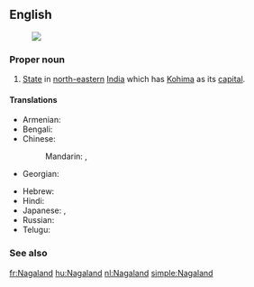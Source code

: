 ==English==
{{wikipedia}}
[[Image:Nagaland in India (disputed hatched).svg|thumb|]]
===Proper noun===
{{en-proper noun}}

# [[State]] in [[north-eastern]] [[India]] which has [[Kohima]] as its [[capital]].

====Translations====
{{trans-top|state}}
* Armenian: {{t-|hy|Նագալենդ|tr=Nagalend}}
* Bengali: {{t-|bn|নাগাল্যান্ড|sc=Beng}}
* Chinese:
*: Mandarin: {{t|cmn|那加蘭邦|sc=Hani}},  {{t|cmn|那加兰邦|tr=Nàjiālán-bāng|sc=Hani}}
* Georgian: {{t-|ka|ნაგალენდი|sc=Geor}}
{{trans-mid}}
* Hebrew: {{t-|he|נאגאלנד}}
* Hindi: {{t-|hi|नागालैंड|tr=nāgālaiṇḍ}}
* Japanese: {{t-|ja|ナガランド州|tr=Nagarando-shū}},  {{t-|ja|ナガランド|tr=Nagarando}}
* Russian: {{t-|ru|Нагаленд|m|tr=Nágalend, Nagalénd}}
* Telugu: {{t+|te|నాగాలాండ్}}
{{trans-bottom}}

===See also===
{{list|en|states of India}}


[[fr:Nagaland]]
[[hu:Nagaland]]
[[nl:Nagaland]]
[[simple:Nagaland]]